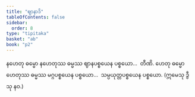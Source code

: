 ```yaml
---
title: "ဈာနာဒိ"
tableOfContents: false
sidebar:
  order: 8
type: "tipitaka"
basket: "ab"
book: "p2"
---
```



<DynamicBreadcrumb />

<Division number="37" book="p2" e="ch" v="38" p="15">

<Paragraph number="97" book="p2">
နဟေတု ဓမ္မော နဟေတုဿ ဓမ္မဿ ဈာနပစ္စယေန ပစ္စယော…  တီဏိ.
</Paragraph>

<Paragraph number="98" book="p2">
ဟေတု ဓမ္မော ဟေတုဿ ဓမ္မဿ မဂ္ဂပစ္စယေန ပစ္စယော…  သမ္ပယုတ္တပစ္စယေန ပစ္စယော. (ဣမေသု ဒွီသု နဝ.)
</Paragraph>
</Division>